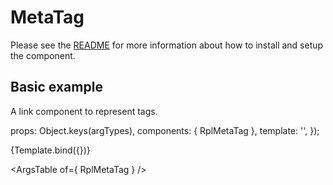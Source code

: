 
<Meta title="Atoms/MetaTag" />

# MetaTag
Please see the [README](https://github.com/dpc-sdp/ripple/blob/master/packages/components/Atoms/MetaTag/README.md) for more information about how to install and setup the component.

## Basic example
A link component to represent tags.

  props: Object.keys(argTypes),
  components: { RplMetaTag },
  template: '<rpl-meta-tag :linkText="linkText" :linkUrl="linkUrl" :theme="theme" />',
});

<Canvas>
  <Story
    name='MetaTag'
    args={{
      linkText: 'This is a content tag',
      linkUrl: '#',
      theme: "light",
    }}
  >
    {Template.bind({})}
  </Story>
</Canvas>

<ArgsTable of={ RplMetaTag } />

